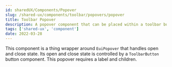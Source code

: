 ```yaml
---
id: sharedUX/Components/Popover
slug: /shared-ux/components/toolbar/popovers/popover
title: Toolbar Popover
description: A popover component that can be placed within a toolbar button.
tags: ['shared-ux', 'component']
date: 2022-03-28
---
```


This component is a thing wrapper around `EuiPopover` that handles open and close state. Its open and close state is controlled by a `ToolbarButton` button component. 
This popover requires a label and children. 